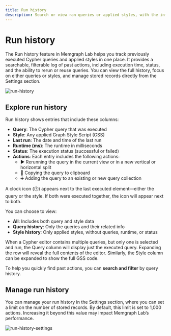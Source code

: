 ```yaml
---
title: Run history
description: Search or view ran queries or applied styles, with the information about the time of the last run, runtime and whether the execution was successful or not.
---
```




# Run history

The Run history feature in Memgraph Lab helps you track previously executed
Cypher queries and applied styles in one place. It provides a searchable,
filterable log of past actions, including execution time, status, and the
ability to rerun or reuse queries. You can view the full history, focus on
either queries or styles, and manage stored records directly from the Settings
section.


![run-history](/pages/data-visualization/features/run-history/run-history.png)


## Explore run history

Run history shows entries that include these columns:
- **Query**: The Cypher query that was executed
- **Style**: Any applied Graph Style Script (GSS)
- **Last run**: The date and time of the last run
- **Runtime (ms)**: The runtime in milliseconds
- **Status**: The execution status (successful or failed)
- **Actions**: Each entry includes the following actions:
    - ▶️ Rerunning the query in the current view or in a new vertical or horizontal split
    - 📑 Copying the query to clipboard
    - ➕ Adding the query to an existing or new query collection

<Callout type="info">
A clock icon (🕓) appears next to the last executed element—either the query or the
style. If both were executed together, the icon will appear next to both.
</Callout>

You can choose to view:
- **All**: Includes both query and style data
- **Query history**: Only the queries and their related info
- **Style history**: Only applied styles, without queries, runtime, or status

<Callout type="info">
When a Cypher editor contains multiple queries, but only one is selected and run,
the Query column will display just the executed query. Expanding the row will
reveal the full contents of the editor. Similarly, the Style column can be
expanded to show the full GSS code.
</Callout>

To help you quickly find past actions, you can **search and filter** by query
history.

## Manage run history

You can manage your run history in the Settings section, where you can set a
limit on the number of stored records. By default, this limit is set to 1,000
actions. Increasing it beyond this value may impact Memgraph Lab’s performance.

![run-history-settings](/pages/data-visualization/features/run-history/run-history-settings.png)

<CommunityLinks/>